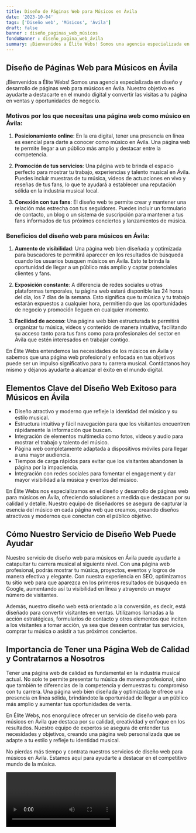 ```yaml
---
title: Diseño de Páginas Web para Músicos en Ávila
date: '2023-10-04'
tags: ['Diseño web', 'Músicos', 'Ávila']
draft: false
banner : diseño_paginas_web_músicos
fondoBanner : diseño_pagina_web_ávila
summary: ¡Bienvenidos a Élite Webs! Somos una agencia especializada en diseño y desarrollo de páginas web para músicos en Ávila. Nuestro objetivo es ayudarte a destacarte en el mundo digital y convertir las visitas a tu página en ventas y oportunidades de negocio.
---
```


## Diseño de Páginas Web para Músicos en Ávila

¡Bienvenidos a Élite Webs! Somos una agencia especializada en diseño y desarrollo de páginas web para músicos en Ávila. Nuestro objetivo es ayudarte a destacarte en el mundo digital y convertir las visitas a tu página en ventas y oportunidades de negocio.

### Motivos por los que necesitas una página web como músico en Ávila:

1. **Posicionamiento online**: En la era digital, tener una presencia en línea es esencial para darte a conocer como músico en Ávila. Una página web te permite llegar a un público más amplio y destacar entre la competencia.

2. **Promoción de tus servicios**: Una página web te brinda el espacio perfecto para mostrar tu trabajo, experiencias y talento musical en Ávila. Puedes incluir muestras de tu música, videos de actuaciones en vivo y reseñas de tus fans, lo que te ayudará a establecer una reputación sólida en la industria musical local.

3. **Conexión con tus fans**: El diseño web te permite crear y mantener una relación más estrecha con tus seguidores. Puedes incluir un formulario de contacto, un blog o un sistema de suscripción para mantener a tus fans informados de tus próximos conciertos y lanzamientos de música.

### Beneficios del diseño web para músicos en Ávila:

1. **Aumento de visibilidad**: Una página web bien diseñada y optimizada para buscadores te permitirá aparecer en los resultados de búsqueda cuando los usuarios busquen músicos en Ávila. Esto te brinda la oportunidad de llegar a un público más amplio y captar potenciales clientes y fans.

2. **Exposición constante**: A diferencia de redes sociales u otras plataformas temporales, tu página web estará disponible las 24 horas del día, los 7 días de la semana. Esto significa que tu música y tu trabajo estarán expuestos a cualquier hora, permitiendo que las oportunidades de negocio y promoción lleguen en cualquier momento.

3. **Facilidad de acceso**: Una página web bien estructurada te permitirá organizar tu música, videos y contenido de manera intuitiva, facilitando su acceso tanto para tus fans como para profesionales del sector en Ávila que estén interesados en trabajar contigo.

En Élite Webs entendemos las necesidades de los músicos en Ávila y sabemos que una página web profesional y enfocada en tus objetivos puede ser un impulso significativo para tu carrera musical. Contáctanos hoy mismo y déjanos ayudarte a alcanzar el éxito en el mundo digital.

<GifSeo />

<Cta />

## Elementos Clave del Diseño Web Exitoso para Músicos en Ávila

- Diseño atractivo y moderno que refleje la identidad del músico y su estilo musical.
- Estructura intuitiva y fácil navegación para que los visitantes encuentren rápidamente la información que buscan.
- Integración de elementos multimedia como fotos, videos y audio para mostrar el trabajo y talento del músico.
- Página web completamente adaptada a dispositivos móviles para llegar a una mayor audiencia.
- Tiempos de carga rápidos para evitar que los visitantes abandonen la página por la impaciencia.
- Integración con redes sociales para fomentar el engagement y dar mayor visibilidad a la música y eventos del músico.

En Élite Webs nos especializamos en el diseño y desarrollo de páginas web para músicos en Ávila, ofreciendo soluciones a medida que destacan por su calidad y detalle. Nuestro equipo de diseñadores se asegura de capturar la esencia del músico en cada página web que creamos, creando diseños atractivos y modernos que conectan con el público objetivo.

## Cómo Nuestro Servicio de Diseño Web Puede Ayudar

Nuestro servicio de diseño web para músicos en Ávila puede ayudarte a catapultar tu carrera musical al siguiente nivel. Con una página web profesional, podrás mostrar tu música, proyectos, eventos y logros de manera efectiva y elegante. Con nuestra experiencia en SEO, optimizamos tu sitio web para que aparezca en los primeros resultados de búsqueda en Google, aumentando así tu visibilidad en línea y atrayendo un mayor número de visitantes.

Además, nuestro diseño web está orientado a la conversión, es decir, está diseñado para convertir visitantes en ventas. Utilizamos llamadas a la acción estratégicas, formularios de contacto y otros elementos que inciten a los visitantes a tomar acción, ya sea que deseen contratar tus servicios, comprar tu música o asistir a tus próximos conciertos.

## Importancia de Tener una Página Web de Calidad y Contratarnos a Nosotros

Tener una página web de calidad es fundamental en la industria musical actual. No solo te permite presentar tu música de manera profesional, sino que también te diferencias de la competencia y demuestras tu compromiso con tu carrera. Una página web bien diseñada y optimizada te ofrece una presencia en línea sólida, brindándote la oportunidad de llegar a un público más amplio y aumentar tus oportunidades de venta.

En Élite Webs, nos enorgullece ofrecer un servicio de diseño web para músicos en Ávila que destaca por su calidad, creatividad y enfoque en los resultados. Nuestro equipo de expertos se asegura de entender tus necesidades y objetivos, creando una página web personalizada que se adapte a tu estilo y refleje tu identidad musical.

No pierdas más tiempo y contrata nuestros servicios de diseño web para músicos en Ávila. Estamos aquí para ayudarte a destacar en el competitivo mundo de la música.

<Video />

<CtaBot job='Músicos' city='Ávila'/>

<Gmaps query='Ávila+españa+maps' />